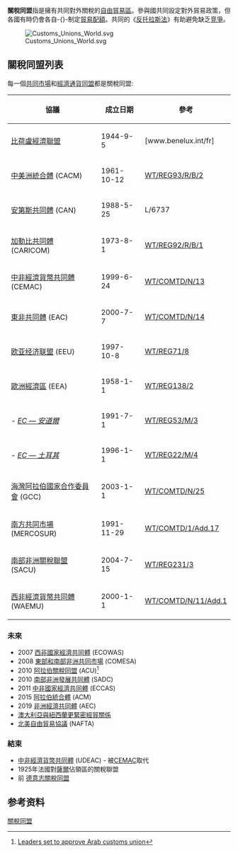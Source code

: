 {{NoteTA
|G1=Country
}}
'''關稅同盟'''指是擁有共同對外關稅的[[自由貿易區|自由貿易區]]。參與國共同設定對外貿易政策，但各國有時仍會各自-{}-制定[[貿易配額|貿易配額]]。共同的《[[反托拉斯法|反托拉斯法]]》有助避免缺乏[[竞爭|竞爭]]。

[[File:Customs_Unions_World.svg|thumb]]

==關稅同盟列表==
每一個[[共同市場|共同市場]]和[[經濟通貨同盟|經濟通貨同盟]]都是關稅同盟:

{| class="wikitable sortable"
! 協議!!成立日期!!參考
|-
| [[比荷盧經濟聯盟|比荷盧經濟聯盟]]||1944-9-5||[www.benelux.int/fr]
|-
| [[中美洲統合體|中美洲統合體]] (CACM)||1961-10-12||[https://web.archive.org/web/20090305050656/http://docsonline.wto.org/DDFDocuments/t/G/L/696.doc WT/REG93/R/B/2]
|-
| [[安第斯共同體|安第斯共同體]] (CAN)||1988-5-25||L/6737
|-
| [[加勒比共同體|加勒比共同體]] (CARICOM)||1973-8-1||[https://web.archive.org/web/20090327013114/http://docsonline.wto.org/DDFDocuments/t/WT/REG/92rb1.doc WT/REG92/R/B/1]
|-
| [[中非經濟貨幣共同體|中非經濟貨幣共同體]] (CEMAC)||1999-6-24||[https://web.archive.org/web/20090327013052/http://docsonline.wto.org/DDFDocuments/t/WT/COMTD/N13.doc WT/COMTD/N/13]
|-
| [[東非共同體|東非共同體]] (EAC)||2000-7-7||[https://web.archive.org/web/20090326200352/http://docsonline.wto.org/DDFDocuments/t/WT/COMTD/N14.doc WT/COMTD/N/14]
|-
| [[欧亚经济联盟|欧亚经济联盟]] (EEU)||1997-10-8||[https://web.archive.org/web/20090305050646/http://docsonline.wto.org/DDFDocuments/t/WT/REG/71-8.doc WT/REG71/8]
|-
| [[歐洲經濟區|歐洲經濟區]] (EEA)||1958-1-1||[https://web.archive.org/web/20120112114129/http://docsonline.wto.org/DDFDocuments/t/WT/REG/138-2.doc WT/REG138/2]
|-
| ''- [[微型國家與歐洲聯盟|EC — 安道爾]]''||1991-7-1||[https://web.archive.org/web/20090225112409/http://docsonline.wto.org/DDFDocuments/t/WT/REG/53M3.doc WT/REG53/M/3]
|-
| ''- [[歐盟與土耳其關稅聯盟|EC — 土耳其]]''||1996-1-1||[https://web.archive.org/web/20090225112435/http://docsonline.wto.org/DDFDocuments/t/WT/REG/22M4.doc WT/REG22/M/4]
|-
| [[海灣阿拉伯國家合作委員會|海灣阿拉伯國家合作委員會]] (GCC)||2003-1-1||[https://web.archive.org/web/20090305050626/http://docsonline.wto.org/DDFDocuments/t/WT/COMTD/N25.doc WT/COMTD/N/25]
|-
| [[南方共同市場|南方共同市場]] (MERCOSUR)||1991-11-29||[https://web.archive.org/web/20090327013054/http://docsonline.wto.org/DDFDocuments/t/WT/COMTD/1A17.doc WT/COMTD/1/Add.17]
|-
| [[南部非洲關稅聯盟|南部非洲關稅聯盟]] (SACU)||2004-7-15||[https://web.archive.org/web/20090327013044/http://docsonline.wto.org/DDFDocuments/t/WT/REG/231-3.doc WT/REG231/3]
|-
| [[西非經濟貨幣共同體|西非經濟貨幣共同體]] (WAEMU)||2000-1-1||[https://web.archive.org/web/20090327013111/http://docsonline.wto.org/DDFDocuments/t/WT/COMTD/N11A1.doc WT/COMTD/N/11/Add.1]
|}

===未來===
*2007 [[西非國家經濟共同體|西非國家經濟共同體]] (ECOWAS)
*2008 [[東部和南部非洲共同市場|東部和南部非洲共同市場]] (COMESA)
*2010 [[阿拉伯關稅同盟|阿拉伯關稅同盟]] (ACU)<ref>[http://www.gulf-daily-news.com/NewsDetails.aspx?storyid=240423 Leaders set to approve Arab customs union]</ref>
*2010 [[南部非洲發展共同體|南部非洲發展共同體]] (SADC)
*2011 [[中非國家經濟共同體|中非國家經濟共同體]] (ECCAS)
*2015 [[阿拉伯統合體|阿拉伯統合體]] (ACM)
*2019 [[非洲經濟共同體|非洲經濟共同體]] (AEC)
*[[澳大利亞與紐西蘭更緊密經貿關係|澳大利亞與紐西蘭更緊密經貿關係]]
*[[北美自由貿易協議|北美自由貿易協議]] (NAFTA)

===結束===
*[[中非經濟貨幣共同體|中非經濟貨幣共同體]] (UDEAC) - 被[[中非經濟貨幣共同體|CEMAC]]取代
*1925年法國對[[薩爾|薩爾]]佔領區的關稅聯盟 
*前 [[德意志關稅同盟|德意志關稅同盟]]

==参考资料==
{{reflist}}


{{Authority control}}
[[Category:關稅同盟|]]